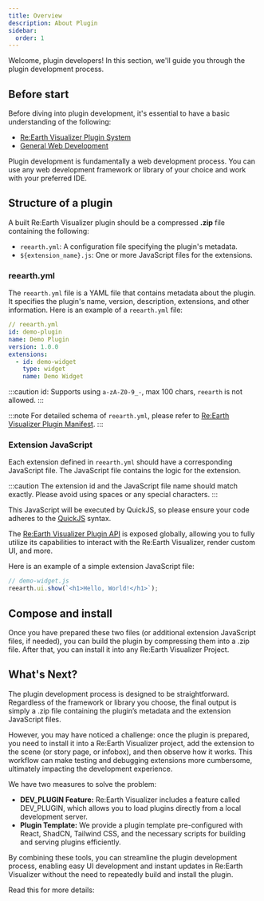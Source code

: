 ```yaml
---
title: Overview
description: About Plugin
sidebar:
  order: 1
---
```



Welcome, plugin developers! In this section, we'll guide you through the plugin development process.

## Before start

Before diving into plugin development, it's essential to have a basic understanding of the following:

- [Re:Earth Visualizer Plugin System](/core-concepts/plugin-system)
- [General Web Development](https://developer.mozilla.org/en-US/docs/Learn)

Plugin development is fundamentally a web development process. You can use any web development framework or library of your choice and work with your preferred IDE.

## Structure of a plugin

A built Re:Earth Visualizer plugin should be a compressed **.zip** file containing the following:

- `reearth.yml`: A configuration file specifying the plugin's metadata.
- `${extension_name}.js`: One or more JavaScript files for the extensions.

### reearth.yml

The `reearth.yml` file is a YAML file that contains metadata about the plugin. It specifies the plugin's name, version, description, extensions, and other information. Here is an example of a `reearth.yml` file:

```yaml
// reearth.yml
id: demo-plugin
name: Demo Plugin
version: 1.0.0
extensions:
  - id: demo-widget
    type: widget
    name: Demo Widget
```

:::caution
id: Supports using `a-zA-Z0-9_-`, max 100 chars, `reearth` is not allowed.
:::

:::note
For detailed schema of `reearth.yml`, please refer to <a href="https://github.com/reearth/reearth-visualizer/blob/main/server/schemas/plugin_manifest.json" target="_blank">Re:Earth Visualizer Plugin Manifest</a>.
:::

### Extension JavaScript

Each extension defined in `reearth.yml` should have a corresponding JavaScript file. The JavaScript file contains the logic for the extension.

:::caution
The extension id and the JavaScript file name should match exactly. Please avoid using spaces or any special characters.
:::

This JavaScript will be executed by QuickJS, so please ensure your code adheres to the [QuickJS](https://bellard.org/quickjs/) syntax.

The [Re:Earth Visualizer Plugin API](/plugin-api/overview) is exposed globally, allowing you to fully utilize its capabilities to interact with the Re:Earth Visualizer, render custom UI, and more.

Here is an example of a simple extension JavaScript file:

```javascript
// demo-widget.js
reearth.ui.show(`<h1>Hello, World!</h1>`);
```

## Compose and install

Once you have prepared these two files (or additional extension JavaScript files, if needed), you can build the plugin by compressing them into a .zip file. After that, you can install it into any Re:Earth Visualizer Project.

## What's Next?

The plugin development process is designed to be straightforward. Regardless of the framework or library you choose, the final output is simply a .zip file containing the plugin’s metadata and the extension JavaScript files.

However, you may have noticed a challenge: once the plugin is prepared, you need to install it into a Re:Earth Visualizer project, add the extension to the scene (or story page, or infobox), and then observe how it works. This workflow can make testing and debugging extensions more cumbersome, ultimately impacting the development experience.

We have two measures to solve the problem:

- **DEV_PLUGIN Feature:** Re:Earth Visualizer includes a feature called DEV_PLUGIN, which allows you to load plugins directly from a local development server.
- **Plugin Template:** We provide a plugin template pre-configured with React, ShadCN, Tailwind CSS, and the necessary scripts for building and serving plugins efficiently.

By combining these tools, you can streamline the plugin development process, enabling easy UI development and instant updates in Re:Earth Visualizer without the need to repeatedly build and install the plugin.

Read this for more details:

<LinkCard
  title="Recommended Workflow"
  href="/plugin-development/recommended-workflow"
/>

